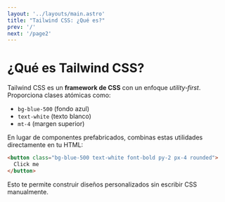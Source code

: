 ```yaml
---
layout: '../layouts/main.astro'
title: "Tailwind CSS: ¿Qué es?"
prev: '/'
next: '/page2'
---
```


# ¿Qué es Tailwind CSS?

Tailwind CSS es un **framework de CSS** con un enfoque *utility‑first*. Proporciona clases atómicas como:

- `bg-blue-500` (fondo azul)
- `text-white` (texto blanco)
- `mt-4` (margen superior)

En lugar de componentes prefabricados, combinas estas utilidades directamente en tu HTML:

```html
<button class="bg-blue-500 text-white font-bold py-2 px-4 rounded">
  Click me
</button>
```

Esto te permite construir diseños personalizados sin escribir CSS manualmente.
